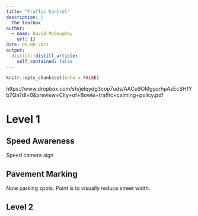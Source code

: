 ```yaml
---
title: "Traffic Control"
description: |
  The toolbox
author:
  - name: David McGaughey
    url: {}
date: 09-08-2021
output:
  distill::distill_article:
    self_contained: false
---
```



```r
knitr::opts_chunk$set(echo = FALSE)
```

https://www.dropbox.com/sh/jelqydg3cop7uds/AACu9OMgyqrhpAzEcSH1Yb7Qa?dl=0&preview=City+of+Bowie+traffic+calming+policy.pdf

# Level 1
## Speed Awareness
Speed camera sign

## Pavement Marking
Note parking spots. Point is to visually reduce street width.

## Level 2



